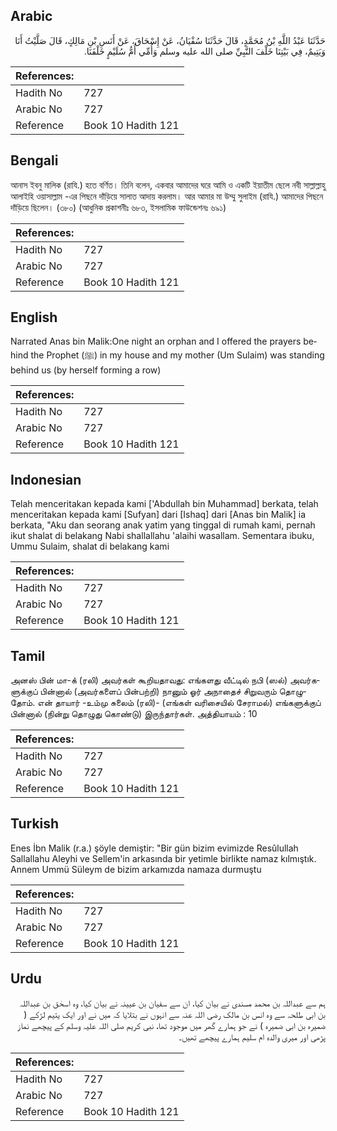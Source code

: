 ## Arabic


<div dir="rtl" lang="ar" style={{fontSize:'larger',backgroundColor:'#f8f9fa',padding:20}}>
حَدَّثَنَا عَبْدُ اللَّهِ بْنُ مُحَمَّدٍ، قَالَ حَدَّثَنَا سُفْيَانُ، عَنْ إِسْحَاقَ، عَنْ أَنَسِ بْنِ مَالِكٍ، قَالَ صَلَّيْتُ أَنَا وَيَتِيمٌ، فِي بَيْتِنَا خَلْفَ النَّبِيِّ صلى الله عليه وسلم وَأُمِّي أُمُّ سُلَيْمٍ خَلْفَنَا‏.‏
</div>
<div style={{backgroundColor:'#f8f9fa',padding:20, marginBottom: 10}}><table> <thead> <tr> <th>References:</th> <th></th> </tr> </thead> <tbody><tr><td>Hadith No</td><td>727</td></tr><tr><td>Arabic No</td><td>727</td></tr><tr><td>Reference</td><td>Book 10 Hadith 121</td></tr></tbody></table></div>

## Bengali


<div dir="ltr" lang="bn" style={{fontSize:'larger',backgroundColor:'#f8f9fa',padding:20}}>
আনাস ইবনু মালিক (রাযি.) হতে বর্ণিত। তিনি বলেন, একবার আমাদের ঘরে আমি ও একটি ইয়াতীম ছেলে নবী সাল্লাল্লাহু আলাইহি ওয়াসাল্লাম -এর পিছনে দাঁড়িয়ে সালাত আদায় করলাম। আর আমার মা উম্মু সুলাইম (রাযি.) আমাদের পিছনে দাঁড়িয়ে ছিলেন। (৩৮০) (আধুনিক প্রকাশনীঃ ৬৮৩, ইসলামিক ফাউন্ডেশনঃ ৬৯১)
</div>
<div style={{backgroundColor:'#f8f9fa',padding:20, marginBottom: 10}}><table> <thead> <tr> <th>References:</th> <th></th> </tr> </thead> <tbody><tr><td>Hadith No</td><td>727</td></tr><tr><td>Arabic No</td><td>727</td></tr><tr><td>Reference</td><td>Book 10 Hadith 121</td></tr></tbody></table></div>

## English


<div dir="ltr" lang="en" style={{fontSize:'larger',backgroundColor:'#f8f9fa',padding:20}}>
Narrated Anas bin Malik:One night an orphan and I offered the prayers behind the Prophet (ﷺ) in my house and my mother (Um Sulaim) was standing behind us (by herself forming a row)
</div>
<div style={{backgroundColor:'#f8f9fa',padding:20, marginBottom: 10}}><table> <thead> <tr> <th>References:</th> <th></th> </tr> </thead> <tbody><tr><td>Hadith No</td><td>727</td></tr><tr><td>Arabic No</td><td>727</td></tr><tr><td>Reference</td><td>Book 10 Hadith 121</td></tr></tbody></table></div>

## Indonesian


<div dir="ltr" lang="id" style={{fontSize:'larger',backgroundColor:'#f8f9fa',padding:20}}>
Telah menceritakan kepada kami ['Abdullah bin Muhammad] berkata, telah menceritakan kepada kami [Sufyan] dari [Ishaq] dari [Anas bin Malik] ia berkata, "Aku dan seorang anak yatim yang tinggal di rumah kami, pernah ikut shalat di belakang Nabi shallallahu 'alaihi wasallam. Sementara ibuku, Ummu Sulaim, shalat di belakang kami
</div>
<div style={{backgroundColor:'#f8f9fa',padding:20, marginBottom: 10}}><table> <thead> <tr> <th>References:</th> <th></th> </tr> </thead> <tbody><tr><td>Hadith No</td><td>727</td></tr><tr><td>Arabic No</td><td>727</td></tr><tr><td>Reference</td><td>Book 10 Hadith 121</td></tr></tbody></table></div>

## Tamil


<div dir="ltr" lang="ta" style={{fontSize:'larger',backgroundColor:'#f8f9fa',padding:20}}>
அனஸ் பின் மா-க் (ரலி) அவர்கள் கூறியதாவது: எங்களது வீட்டில் நபி (ஸல்) அவர்களுக்குப் பின்னால் (அவர்களைப் பின்பற்றி) நானும் ஓர் அநாதைச் சிறுவரும் தொழுதோம். என் தாயார் -உம்மு சுலைம் (ரலி)- (எங்கள் வரிசையில் சேராமல்) எங்களுக்குப் பின்னால் (நின்று தொழுது கொண்டு) இருந்தார்கள். அத்தியாயம் : 10
</div>
<div style={{backgroundColor:'#f8f9fa',padding:20, marginBottom: 10}}><table> <thead> <tr> <th>References:</th> <th></th> </tr> </thead> <tbody><tr><td>Hadith No</td><td>727</td></tr><tr><td>Arabic No</td><td>727</td></tr><tr><td>Reference</td><td>Book 10 Hadith 121</td></tr></tbody></table></div>

## Turkish


<div dir="ltr" lang="tr" style={{fontSize:'larger',backgroundColor:'#f8f9fa',padding:20}}>
Enes İbn Malik (r.a.) şöyle demiştir: "Bir gün bizim evimizde Resûlullah Sallallahu Aleyhi ve Sellem'in arkasında bir yetimle birlikte namaz kılmıştık. Annem Ummü Süleym de bizim arkamızda namaza durmuştu
</div>
<div style={{backgroundColor:'#f8f9fa',padding:20, marginBottom: 10}}><table> <thead> <tr> <th>References:</th> <th></th> </tr> </thead> <tbody><tr><td>Hadith No</td><td>727</td></tr><tr><td>Arabic No</td><td>727</td></tr><tr><td>Reference</td><td>Book 10 Hadith 121</td></tr></tbody></table></div>

## Urdu


<div dir="rtl" lang="ur" style={{fontSize:'larger',backgroundColor:'#f8f9fa',padding:20}}>
ہم سے عبداللہ بن محمد مسندی نے بیان کیا، ان سے سفیان بن عیینہ نے بیان کیا، وہ اسحٰق بن عبداللہ بن ابی طلحہ سے وہ انس بن مالک رضی اللہ عنہ سے انہوں نے بتلایا کہ میں نے اور ایک یتیم لڑکے ( ضمیرہ بن ابی ضمیرہ ) نے جو ہمارے گھر میں موجود تھا، نبی کریم صلی اللہ علیہ وسلم کے پیچھے نماز پڑھی اور میری والدہ ام سلیم ہمارے پیچھے تھیں۔
</div>
<div style={{backgroundColor:'#f8f9fa',padding:20, marginBottom: 10}}><table> <thead> <tr> <th>References:</th> <th></th> </tr> </thead> <tbody><tr><td>Hadith No</td><td>727</td></tr><tr><td>Arabic No</td><td>727</td></tr><tr><td>Reference</td><td>Book 10 Hadith 121</td></tr></tbody></table></div>